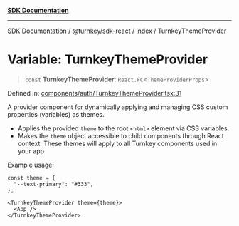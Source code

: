 [**SDK Documentation**](../../../../README.mdx)

***

[SDK Documentation](../../../../packages.mdx) / [@turnkey/sdk-react](../../README.mdx) / [index](../README.mdx) / TurnkeyThemeProvider

# Variable: TurnkeyThemeProvider

> `const` **TurnkeyThemeProvider**: `React.FC`\<`ThemeProviderProps`\>

Defined in: [components/auth/TurnkeyThemeProvider.tsx:31](https://github.com/tkhq/sdk/blob/3a88af7d1d927c6022706911d6af0f92f1440e00/packages/sdk-react/src/components/auth/TurnkeyThemeProvider.tsx#L31)

A provider component for dynamically applying and managing CSS custom properties (variables) as themes.

- Applies the provided `theme` to the root `<html>` element via CSS variables.
- Makes the `theme` object accessible to child components through React context. These themes will apply to all Turnkey components used in your app

Example usage:
```tsx
const theme = {
  "--text-primary": "#333",
};

<TurnkeyThemeProvider theme={theme}>
  <App />
</TurnkeyThemeProvider>
```

